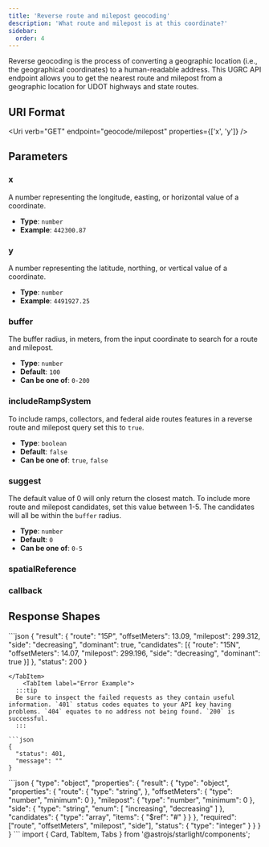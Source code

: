 ```yaml
---
title: 'Reverse route and milepost geocoding'
description: 'What route and milepost is at this coordinate?'
sidebar:
  order: 4
---
```



Reverse geocoding is the process of converting a geographic location (i.e., the geographical coordinates) to a human-readable address. This UGRC API endpoint allows you to get the nearest route and milepost from a geographic location for UDOT highways and state routes.

## URI Format

<Uri verb="GET" endpoint="geocode/milepost" properties={['x', 'y']} />

## Parameters

<Card title="Required path parameters" icon="approve-check">

### x

A number representing the longitude, easting, or horizontal value of a coordinate.

- **Type**: `number`
- **Example**: `442300.87`

### y

A number representing the latitude, northing, or vertical value of a coordinate.

- **Type**: `number`
- **Example**: `4491927.25`

</Card>
<Card title="Optional query string parameters" icon="setting">

### buffer

The buffer radius, in meters, from the input coordinate to search for a route and milepost.

- **Type**: `number`
- **Default**: `100`
- **Can be one of**: `0-200`

### includeRampSystem

To include ramps, collectors, and federal aide routes features in a reverse route and milepost query set this to `true`.

- **Type**: `boolean`
- **Default**: `false`
- **Can be one of**: `true`, `false`

### suggest

The default value of 0 will only return the closest match. To include more route and milepost candidates, set this value between 1-5. The candidates will all be within the `buffer` radius.

- **Type**: `number`
- **Default**: `0`
- **Can be one of**: `0-5`

### spatialReference

<SpatialReference />

### callback

<Callback />

</Card>

## Response Shapes

<Tabs>
	<TabItem label="Successful Example">
  ```json
{
  "result": {
    "route": "15P",
    "offsetMeters": 13.09,
    "milepost": 299.312,
    "side": "decreasing",
    "dominant": true,
    "candidates": [{
      "route": "15N",
      "offsetMeters": 14.07,
      "milepost": 299.196,
      "side": "decreasing",
      "dominant": true
    }]
  },
  "status": 200
}

````
</TabItem>
	<TabItem label="Error Example">
  :::tip
  Be sure to inspect the failed requests as they contain useful information. `401` status codes equates to your API key having problems. `404` equates to no address not being found. `200` is successful.
  :::

```json
{
  "status": 401,
  "message": ""
}
````

  </TabItem>
  <TabItem label="JSON Schema">
```json
{
  "type": "object",
  "properties": {
    "result": {
      "type": "object",
      "properties": {
        "route": {
          "type": "string",
        },
        "offsetMeters": {
          "type": "number",
          "minimum": 0
        },
        "milepost": {
          "type": "number",
          "minimum": 0
        },
        "side": {
          "type": "string",
          "enum": [
            "increasing",
            "decreasing"
          ]
        },
        "candidates": {
          "type": "array",
          "items": { "$ref": "#" }
        }
      },
      "required": ["route", "offsetMeters", "milepost", "side"],
      "status": {
        "type": "integer"
      }
    }
  }
}
```
  </TabItem>
</Tabs>import { Card, TabItem, Tabs } from '@astrojs/starlight/components';
